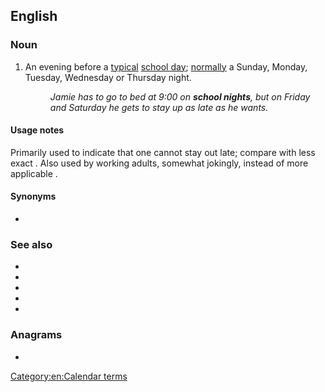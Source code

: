 ==English==

===Noun===
{{en-noun}}

# An evening before a [[typical]] [[school day]]; [[normal]]ly a Sunday, Monday, Tuesday, Wednesday or Thursday night.
#: ''Jamie has to go to bed at 9:00 on '''school nights''', but on Friday and Saturday he gets to stay up as late as he wants.''

====Usage notes====
Primarily used to indicate that one cannot stay out late; compare with less exact {{m|en|weeknight}}. Also used by working adults, somewhat jokingly, instead of more applicable {{m|en|worknight}}.

====Synonyms====
* {{sense|Sunday through Thursday nights}} {{l|en|worknight}}

===See also===
* {{l|en|schoolday}}
* {{l|en|weekday}}
* {{l|en|weekend night}}
* {{l|en|weeknight}}
* {{l|en|worknight}}

===Anagrams===
* {{anagrams|en|a=cghhilnoost|night school|nightschool}}

[[Category:en:Calendar terms]]